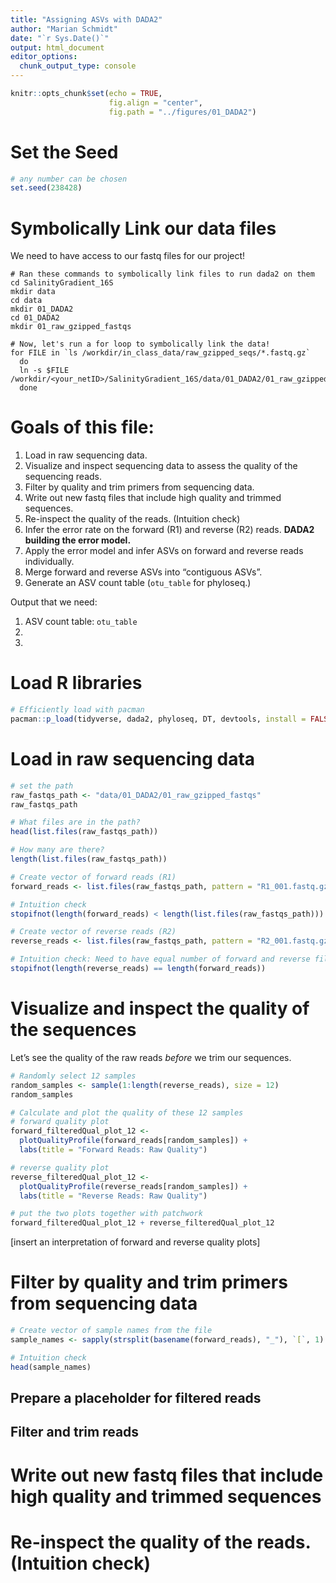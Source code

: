 ```yaml
---
title: "Assigning ASVs with DADA2"
author: "Marian Schmidt"
date: "`r Sys.Date()`"
output: html_document
editor_options: 
  chunk_output_type: console
---
```



```r
knitr::opts_chunk$set(echo = TRUE,
                      fig.align = "center",
                      fig.path = "../figures/01_DADA2")
```

# Set the Seed 

```r
# any number can be chosen 
set.seed(238428)
```


# Symbolically Link our data files 

We need to have access to our fastq files for our project! 

```
# Ran these commands to symbolically link files to run dada2 on them
cd SalinityGradient_16S
mkdir data
cd data
mkdir 01_DADA2
cd 01_DADA2
mkdir 01_raw_gzipped_fastqs

# Now, let's run a for loop to symbolically link the data! 
for FILE in `ls /workdir/in_class_data/raw_gzipped_seqs/*.fastq.gz`
  do
  ln -s $FILE /workdir/<your_netID>/SalinityGradient_16S/data/01_DADA2/01_raw_gzipped_fastqs/
  done
```


# Goals of this file: 

1. Load in raw sequencing data. 
2. Visualize and inspect sequencing data to assess the quality of the sequencing reads. 
3. Filter by quality and trim primers from sequencing data. 
4. Write out new fastq files that include high quality and trimmed sequences. 
5. Re-inspect the quality of the reads. (Intuition check)
6. Infer the error rate on the forward (R1) and reverse (R2) reads. **DADA2 building the error model.**
7. Apply the error model and infer ASVs on forward and reverse reads individually. 
8. Merge forward and reverse ASVs into "contiguous ASVs". 
9. Generate an ASV count table (`otu_table` for phyloseq.)

Output that we need: 

1. ASV count table: `otu_table`
2. 
3. 

# Load R libraries 

```r
# Efficiently load with pacman
pacman::p_load(tidyverse, dada2, phyloseq, DT, devtools, install = FALSE)
```

# Load in raw sequencing data
```r
# set the path 
raw_fastqs_path <- "data/01_DADA2/01_raw_gzipped_fastqs"
raw_fastqs_path

# What files are in the path? 
head(list.files(raw_fastqs_path))

# How many are there? 
length(list.files(raw_fastqs_path))

# Create vector of forward reads (R1)
forward_reads <- list.files(raw_fastqs_path, pattern = "R1_001.fastq.gz", full.names = TRUE)

# Intuition check 
stopifnot(length(forward_reads) < length(list.files(raw_fastqs_path)))

# Create vector of reverse reads (R2)
reverse_reads <- list.files(raw_fastqs_path, pattern = "R2_001.fastq.gz", full.names = TRUE)

# Intuition check: Need to have equal number of forward and reverse files 
stopifnot(length(reverse_reads) == length(forward_reads))
```

# Visualize and inspect the quality of the sequences

Let's see the quality of the raw reads *before* we trim our sequences. 

```r
# Randomly select 12 samples 
random_samples <- sample(1:length(reverse_reads), size = 12)
random_samples

# Calculate and plot the quality of these 12 samples 
# forward quality plot 
forward_filteredQual_plot_12 <- 
  plotQualityProfile(forward_reads[random_samples]) + 
  labs(title = "Forward Reads: Raw Quality")

# reverse quality plot 
reverse_filteredQual_plot_12 <- 
  plotQualityProfile(reverse_reads[random_samples]) + 
  labs(title = "Reverse Reads: Raw Quality")

# put the two plots together with patchwork
forward_filteredQual_plot_12 + reverse_filteredQual_plot_12
```

[insert an interpretation of forward and reverse quality plots]

# Filter by quality and trim primers from sequencing data

```r
# Create vector of sample names from the file
sample_names <- sapply(strsplit(basename(forward_reads), "_"), `[`, 1)

# Intuition check 
head(sample_names)
```


## Prepare a placeholder for filtered reads 

## Filter and trim reads 

# Write out new fastq files that include high quality and trimmed sequences

# Re-inspect the quality of the reads. (Intuition check)






